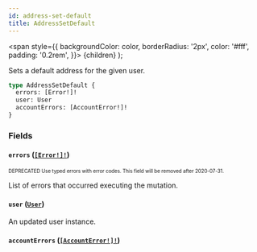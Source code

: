 ```yaml
---
id: address-set-default
title: AddressSetDefault
---
```


<span
style={{
      backgroundColor: color,
      borderRadius: '2px',
      color: '#fff',
      padding: '0.2rem',
    }}>
{children}
</span>
);

Sets a default address for the given user.

```graphql
type AddressSetDefault {
  errors: [Error!]!
  user: User
  accountErrors: [AccountError!]!
}
```

### Fields

#### `errors` ([`[Error!]!`](/api-reference/objects/error.mdx))

<sub><sup><Tag color="#ffba00">DEPRECATED</Tag> Use typed errors with error codes. This field will be removed after 2020-07-31.</sup></sub>

List of errors that occurred executing the mutation.

#### `user` ([`User`](/api-reference/objects/user.mdx))

An updated user instance.

#### `accountErrors` ([`[AccountError!]!`](/api-reference/objects/account-error.mdx))
